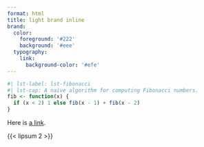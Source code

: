 ```yaml
---
format: html
title: light brand inline
brand:
  color:
    foreground: '#222'
    background: '#eee'
  typography:
    link:
      background-color: '#efe'
---
```


```r
#| lst-label: lst-fibonacci
#| lst-cap: A naive algorithm for computing Fibonacci numbers.
fib <- function(x) {
  if (x < 2) 1 else fib(x - 1) + fib(x - 2)
}
```

Here is [a link](https://example.com).

{{< lipsum 2 >}}

